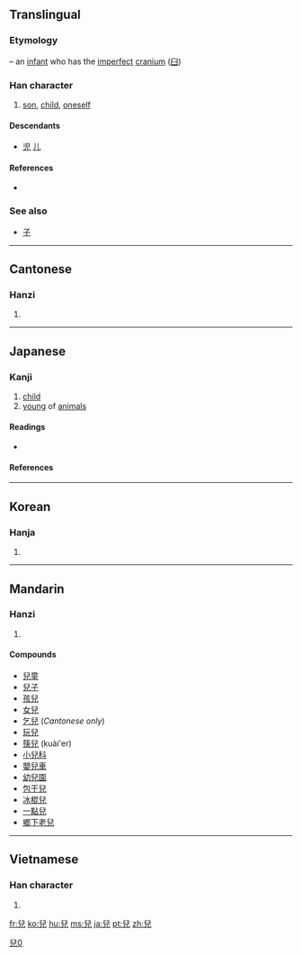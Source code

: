 ==Translingual==
{{ja-forms|[[児]]|[[儿]]|兒}}

===Etymology===
{{liushu|p}} – an [[infant]] who has the [[imperfect]] [[cranium]] ([[臼]])

===Han character===
{{Han char|rn=10|rad=儿|as=06|sn=8|four=7721<sub>7</sub>|canj=竹X竹山 (HXHU)|ids=⿱[[臼]][[儿]]}}

# [[son]], [[child]], [[oneself]]

====Descendants====
* [[児]] [[儿]]

====References====
* {{Han ref|kx=0125.030|dkj=01365|dj=0265.060|hdz=10272.050|uh=5152|ud=20818|bh=A8E0|bd=43232}}

===See also===
*[[子]]

----

==Cantonese==

===Hanzi===
{{yue-hanzi|jyut=[[ji4]], [[ngai4]]|y=yi4|sim=儿}}

# {{defn|Cantonese|sort=儿06}}

----

==Japanese==
{{ja-forms|[[児]]|[[儿]]|[[兒]]}}

===Kanji===
{{ja-kanji|grade=n|rs=儿06}}

# [[child]]
# [[young]] of [[animals]]

====Readings====
* {{ja-readings|kanon=[[じ]] (ji), [[げい]] (gei)|goon=[[に]] (ni), [[げ]] (ge)|kun=[[こ]] (ko)|nanori=[[ちご]]}}

====References====
{{ja-kref
|jis= 513B
|ku= 4927
|shift= 995A
|euc= D1BB
|freq= ''[[kyūjitai]]''
|nelson= 3850
|newnelson= 357
|halpern= 2625
|kld= ''not listed''
|heisig= ''not listed''
|tuttle= 4c3.3
}}

[[Category:CJKV characters simplified differently in Japan and China|兒0]]

----

==Korean==

===Hanja===
{{ko-hanja|hangeul=아|rv=a|mr=a}}

# {{defn|Korean|sort=儿06}}

----

==Mandarin==

===Hanzi===
{{cmn-hanzi|sim=儿|pin=[[ér]] ([[er2]]), [[er]] ([[er5]])|wg=erh<sup>2</sup>, erh<sup>5</sup>}}

# {{defn|Mandarin|sort=儿06}}

====Compounds====
* [[兒童]]
* [[兒子]]
* [[孩兒]]
* [[女兒]]
* [[乞兒]] (''Cantonese only'')
* [[玩兒]]
* [[筷兒]] (kuài'er)
* [[小兒科]]
* [[嬰兒車]]
* [[幼兒園]]
* [[包干兒]]
* [[冰棍兒]]
* [[一點兒]]
* [[鄉下老兒]]

----

==Vietnamese==

===Han character===
{{vi-hantu|[[nhi]], [[nghê]], [[nhẻ]]|rs=儿06}}

# {{defn|Vietnamese|sort=儿06}}

[[fr:兒]]
[[ko:兒]]
[[hu:兒]]
[[ms:兒]]
[[ja:兒]]
[[pt:兒]]
[[zh:兒]]